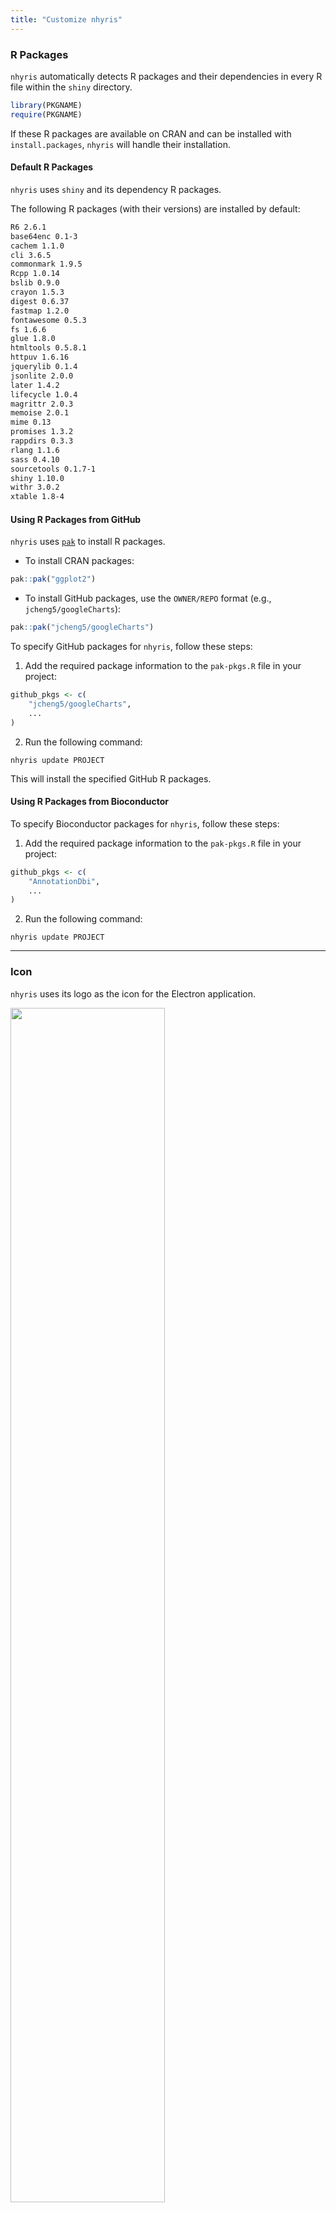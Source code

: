 ```yaml
---
title: "Customize nhyris"
---
```


### R Packages

`nhyris` automatically detects R packages and their dependencies in every R file within the `shiny` directory.

```r
library(PKGNAME)
require(PKGNAME)
```

If these R packages are available on CRAN and can be installed with `install.packages`, `nhyris` will handle their installation.

#### Default R Packages

`nhyris` uses `shiny` and its dependency R packages.

The following R packages (with their versions) are installed by default:  

```bash
R6 2.6.1 
base64enc 0.1-3
cachem 1.1.0
cli 3.6.5 
commonmark 1.9.5
Rcpp 1.0.14 
bslib 0.9.0 
crayon 1.5.3 
digest 0.6.37 
fastmap 1.2.0 
fontawesome 0.5.3 
fs 1.6.6 
glue 1.8.0 
htmltools 0.5.8.1 
httpuv 1.6.16 
jquerylib 0.1.4 
jsonlite 2.0.0 
later 1.4.2 
lifecycle 1.0.4 
magrittr 2.0.3 
memoise 2.0.1 
mime 0.13 
promises 1.3.2 
rappdirs 0.3.3 
rlang 1.1.6 
sass 0.4.10 
sourcetools 0.1.7-1 
shiny 1.10.0 
withr 3.0.2 
xtable 1.8-4 
```

#### Using R Packages from GitHub

`nhyris` uses [`pak`](https://github.com/r-lib/pak) to install R packages.

- To install CRAN packages:  

```r
pak::pak("ggplot2")
```
- To install GitHub packages, use the `OWNER/REPO` format (e.g., `jcheng5/googleCharts`):  

```r
pak::pak("jcheng5/googleCharts")
```

To specify GitHub packages for `nhyris`, follow these steps:

1. Add the required package information to the `pak-pkgs.R` file in your project:
    
```r
github_pkgs <- c(
    "jcheng5/googleCharts",
    ...
)
```

2. Run the following command:

```
nhyris update PROJECT
```

This will install the specified GitHub R packages.

#### Using R Packages from Bioconductor

To specify Bioconductor packages for `nhyris`, follow these steps:

1. Add the required package information to the `pak-pkgs.R` file in your project:
    
```r
github_pkgs <- c(
    "AnnotationDbi", 
    ...
)
```

2. Run the following command:

```
nhyris update PROJECT
```

---

### Icon

`nhyris` uses its logo as the icon for the Electron application.

<img src='images/app.png' width='70%'>

#### Icon File Location

The icon image file must exist in each project.  
For example, in a project named `myapp`, the file **myapp/icon.png** will be used as the Electron application's icon in the `out` directory.

::: {.callout-note}
The template includes three example image files: `icon.png`, `icon.icns`, and `icon.ico`.  
These files are essentially the same image, just copied and renamed.
:::

On macOS, all of `png`, `icns`, and `ico` formats are supported.  
However, according to the official [Electron Forge guide](https://www.electronforge.io/guides/create-and-add-icons), it is recommended to use:
- `icns` for macOS
- `ico` for Windows
- `png` for Linux

#### Creating a Custom Icon

To create a custom icon on **macOS**, you can use the `nhyris.key` template file provided in the repository.

1. Edit the image as desired.
2. Export the relevant page as a `png` image.

<img src='images/keynote.png' width='70%'>

